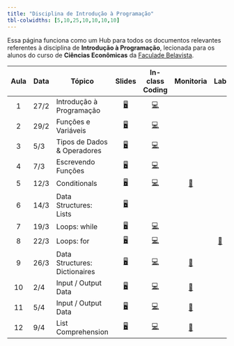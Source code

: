 ```yaml
---
title: "Disciplina de Introdução à Programação"
tbl-colwidths: [5,10,25,10,10,10,10]
---
```


Essa página funciona como um Hub para todos os documentos relevantes referentes à disciplina de **Introdução à Programação**, lecionada para os alunos do curso de **Ciências Econômicas** da [Faculade Belavista](https://faculdadebelavista.edu.br/).

::: column-screen-inset-right
| Aula | Data | Tópico | Slides | In-class Coding | Monitoria | Lab |
|:------:|--------|--------|:------:|:------:|:------:|:------:|:------:|
| 1 | 27/2 | Introdução à Programação | [🖥](/aulas/slides-class-1.html "Class Slides 1"){aria-label="Aula 1"} | [💻](https://github.com/ArthurCheib/fb-student-dashboard/raw/main/fb-dashboard/in-class/in-class-coding_1.py)  | | |
| 2 | 29/2 | Funções e Variáveis | [🖥](/aulas/slides-class-2.html "Class Slides 2"){aria-label="Aula 2"} | [💻](https://raw.githubusercontent.com/ArthurCheib/fb-student-dashboard/main/fb-dashboard/in-class/in-class-coding_2.pdf) |
| 3 | 5/3 | Tipos de Dados & Operadores | [🖥](/aulas/slides-class-3.html "Class Slides 3"){aria-label="Aula 3"} | [💻](https://raw.githubusercontent.com/ArthurCheib/fb-student-dashboard/main/fb-dashboard/in-class/in-class-coding_3.pdf) |
| 4 | 7/3 | Escrevendo Funções | [🖥](/aulas/slides-class-4.html "Class Slides 4"){aria-label="Aula 4"} | [💻](https://raw.githubusercontent.com/ArthurCheib/fb-student-dashboard/main/fb-dashboard/in-class/in-class-coding_4.py) |
| 5 | 12/3 | Conditionals | [🖥](/aulas/slides-class-5.html "Class Slides 5"){aria-label="Aula 5"} | [💻](https://raw.githubusercontent.com/ArthurCheib/fb-student-dashboard/main/fb-dashboard/in-class/in-class-coding_5.py)  | [📖](https://raw.githubusercontent.com/ArthurCheib/fb-student-dashboard/main/fb-dashboard/practice/practice-exercises.py) | |
| 6 | 14/3 | Data Structures: Lists | [🖥](/aulas/slides-class-6.html "Class Slides 6"){aria-label="Aula 6"} | | | |
| 7 | 19/3 | Loops: while | [🖥](/aulas/slides-class-7.html "Class Slides 7"){aria-label="Aula 7"} | [💻](https://github.com/ArthurCheib/fb-student-dashboard/raw/main/fb-dashboard/in-class/in-class-coding_7.py) | | |
| 8 | 22/3 | Loops: for | [🖥](/aulas/slides-class-8.html "Class Slides 8"){aria-label="Aula 8"} | [💻](https://github.com/ArthurCheib/fb-student-dashboard/raw/main/fb-dashboard/in-class/in-class-coding_7.py) | | [📖](https://raw.githubusercontent.com/ArthurCheib/fb-student-dashboard/main/fb-dashboard/practice/lab1.py) |
| 9 | 26/3 | Data Structures: Dictionaires | [🖥](/aulas/slides-class-9.html "Class Slides 9"){aria-label="Aula 9"} | [💻](https://github.com/ArthurCheib/fb-student-dashboard/raw/main/fb-dashboard/in-class/in-class-coding_8.py) | [📖]() |  |
| 10 | 2/4 | Input / Output Data | [🖥](/aulas/slides-class-10.html "Class Slides 10"){aria-label="Aula 10"} | [💻]() | [📖]() |  |
| 11 | 5/4 | Input / Output Data | [🖥](/aulas/slides-class-11.html "Class Slides 11"){aria-label="Aula 11"} | [💻](https://github.com/ArthurCheib/fb-student-dashboard/raw/main/fb-dashboard/in-class/in-class-coding_9.py) | [📖]() |  |
| 12 | 9/4 | List Comprehension | [🖥](/aulas/slides-class-12.html "Class Slides 12"){aria-label="Aula 12"} | [💻](https://github.com/ArthurCheib/fb-student-dashboard/raw/main/fb-dashboard/in-class/in-class-coding_10.py) | [📖]() |  |

:::